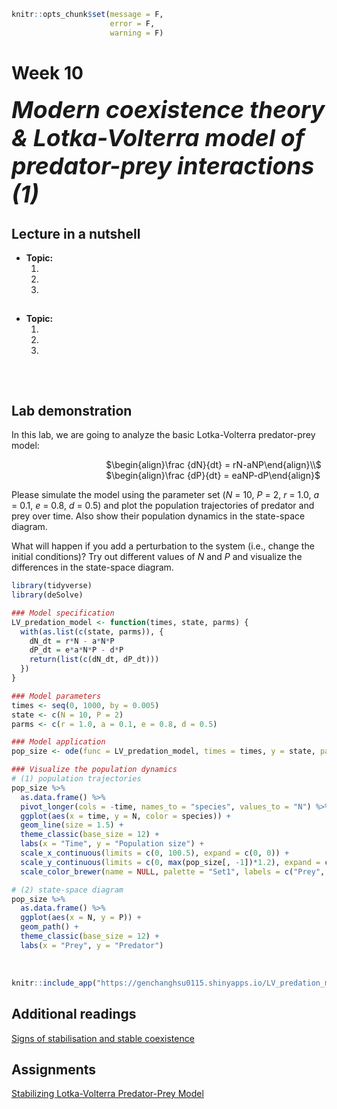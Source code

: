 ```r
knitr::opts_chunk$set(message = F, 
                      error = F, 
                      warning = F)

```

# Week 10 {-} 
<div style = "font-size: 28pt"> **_Modern coexistence theory & Lotka-Volterra model of predator-prey interactions (1)_**</div>

## Lecture in a nutshell {-}

* **Topic:**
    1. 
    2. 
    3. 
    
<div style="height:1px ;"><br></div>

* **Topic:**
    1. 
    2. 
    3.

<div style="height:1px ;"><br></div>    
<br>


## Lab demonstration {-}

In this lab, we are going to analyze the basic Lotka-Volterra predator-prey model:

<div style="margin-left: 30%;">$\begin{align}\frac {dN}{dt} = rN-aNP\end{align}\\$</div>
<div style="margin-left: 30%; margin-bottom: 5px;">$\begin{align}\frac {dP}{dt} = eaNP-dP\end{align}$</div>

Please simulate the model using the parameter set (_N_ = 10, _P_ = 2, _r_ = 1.0, _a_ = 0.1, _e_ = 0.8, _d_ = 0.5) and plot the population trajectories of predator and prey over time. Also show their population dynamics in the state-space diagram.

What will happen if you add a perturbation to the system (i.e., change the initial conditions)? Try out different values of _N_ and _P_ and visualize the differences in the state-space diagram.

```r
library(tidyverse)
library(deSolve)

### Model specification
LV_predation_model <- function(times, state, parms) {
  with(as.list(c(state, parms)), {
    dN_dt = r*N - a*N*P
    dP_dt = e*a*N*P - d*P
    return(list(c(dN_dt, dP_dt)))  
  })
}

### Model parameters
times <- seq(0, 1000, by = 0.005)
state <- c(N = 10, P = 2)
parms <- c(r = 1.0, a = 0.1, e = 0.8, d = 0.5)

### Model application
pop_size <- ode(func = LV_predation_model, times = times, y = state, parms = parms)

### Visualize the population dynamics
# (1) population trajectories
pop_size %>%
  as.data.frame() %>%
  pivot_longer(cols = -time, names_to = "species", values_to = "N") %>%
  ggplot(aes(x = time, y = N, color = species)) + 
  geom_line(size = 1.5) +
  theme_classic(base_size = 12) +
  labs(x = "Time", y = "Population size") +
  scale_x_continuous(limits = c(0, 100.5), expand = c(0, 0)) +
  scale_y_continuous(limits = c(0, max(pop_size[, -1])*1.2), expand = c(0, 0)) +
  scale_color_brewer(name = NULL, palette = "Set1", labels = c("Prey", "Predator"))

# (2) state-space diagram
pop_size %>%
  as.data.frame() %>%
  ggplot(aes(x = N, y = P)) + 
  geom_path() + 
  theme_classic(base_size = 12) +
  labs(x = "Prey", y = "Predator")

```
<br>

<style>
iframe {border: 0;}
</style>

<!-- Here is a shiny app for the Lotka-Volterra predator-prey model. Feel free to play around with different parameter inputs and see how the system dynamics change accordingly. -->

```r
knitr::include_app("https://genchanghsu0115.shinyapps.io/LV_predation_mod_shinyapp/", height = "700px")
```

## Additional readings {-}

[Signs of stabilisation and stable coexistence](./Additional readings/Broekman_et_al_2019_Eco_Let.pdf){target="_blank"}
<br>

## Assignments {-}

[Stabilizing Lotka-Volterra Predator-Prey Model](./Assignments/Week10_LV Predation Model.pdf){target="_blank"}

<!-- [Suggested Solutions](./Assignments/Week10_LV Predation Model_with_Solutions.pdf){target="_blank"} -->
